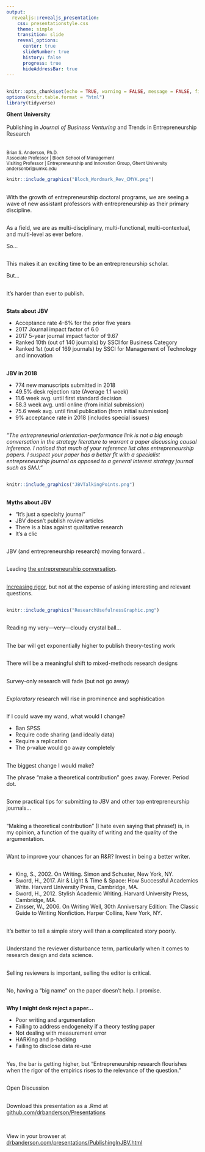 ```yaml
---
output: 
  revealjs::revealjs_presentation:
    css: presentationstyle.css
    theme: simple 
    transition: slide
    reveal_options:
      center: true
      slideNumber: true
      history: false
      progress: true
      hideAddressBar: true
---
```

## {data-background=#FFFFFF}

```r
knitr::opts_chunk$set(echo = TRUE, warning = FALSE, message = FALSE, fig.align = "center")
options(knitr.table.format = "html") 
library(tidyverse)
```

**Ghent University**
<br>
<br>
Publishing in *Journal of Business Venturing* and Trends in Entrepreneurship Research
<br>  
<br>
<small>
Brian S. Anderson, Ph.D.  
Associate Professor | Bloch School of Management  
Visiting Professor | Entrepreneurship and Innovation Group, Ghent University  
andersonbri@umkc.edu
</small>

```r
knitr::include_graphics("Bloch_Wordmark_Rev_CMYK.png")
```

## 

With the growth of entrepreneurship doctoral programs, we are seeing a wave of new assistant professors with entrepreneurship as their primary discipline.

##

As a field, we are as multi-disciplinary, multi-functional, multi-contextual, and multi-level as ever before. 

So...

##

This makes it an exciting time to be an entrepreneurship scholar. 

But...

##

It's harder than ever to publish.

##

**Stats about JBV**

- Acceptance rate 4-6% for the prior five years
- 2017 Journal impact factor of 6.0
- 2017 5-year journal impact factor of 9.67
- Ranked 10th (out of 140 journals) by SSCI for Business Category
- Ranked 1st (out of 169 journals) by SSCI for Management of Technology and innovation

##

**JBV in 2018**

- 774 new manuscripts submitted in 2018
- 49.5% desk rejection rate (Average 1.1 week)
- 11.6 week avg. until first standard decision
- 58.3 week avg. until online (from initial submission)
- 75.6 week avg. until final publication (from initial submission)
- 9% acceptance rate in 2018 (includes special issues)

##

*"The entrepreneurial orientation-performance link is not a big enough conversation in the strategy literature to warrant a paper discussing causal inference. I noticed that much of your reference list cites entrepreneurship papers. I suspect your paper has a better fit with a specialist entrepreneurship journal as opposed to a general interest strategy journal such as SMJ."*

##

```r
knitr::include_graphics("JBVTalkingPoints.png")
```

##

**Myths about JBV**

- "It's just a specialty journal"
- JBV doesn't publish review articles
- There is a bias against qualitative research
- It's a clic

##

JBV (and entrepreneurship research) moving forward...

##

Leading [the entrepreneurship conversation](https://doi.org/10.1016/j.jbusvent.2019.02.004).

##

[Increasing rigor](https://www.drbanderson.com/papers/Anderson_etal_2019.pdf), but not at the expense of asking interesting and relevant questions.

##

```r
knitr::include_graphics("ResearchUsefulnessGraphic.png")
```

##

Reading my very---very---cloudy crystal ball...

##

The bar will get exponentially higher to publish theory-testing work

##

There will be a meaningful shift to mixed-methods research designs

##

Survey-only research will fade (but not go away)

##

*Exploratory* research will rise in prominence and sophistication

##

If I could wave my wand, what would I change?

- Ban SPSS
- Require code sharing (and ideally data)
- Require a replication
- The p-value would go away completely

##

The biggest change I would make?

The phrase "make a theoretical contribution" goes away. Forever. Period dot. 

##

Some practical tips for submitting to JBV and other top entrepreneurship journals...

##

"Making a theoretical contribution" (I hate even saying that phrase!) is, in my opinion, a function of the quality of writing and the quality of the argumentation.

##

Want to improve your chances for an R&R? Invest in being a better writer.

##

- King, S., 2002. On Writing. Simon and Schuster, New York, NY.
- Sword, H., 2017. Air & Light & Time & Space: How Successful Academics Write. Harvard University Press, Cambridge, MA.
- Sword, H., 2012. Stylish Academic Writing. Harvard University Press, Cambridge, MA.
- Zinsser, W., 2006. On Writing Well, 30th Anniversary Edition: The Classic Guide to Writing Nonfiction. Harper Collins, New York, NY.

##

It's better to tell a simple story well than a complicated story poorly.

##

Understand the reviewer disturbance term, particularly when it comes to research design and data science.

##

Selling reviewers is important, selling the editor is critical.

##

No, having a "big name" on the paper doesn't help. I promise. 

##

**Why I might desk reject a paper...**

- Poor writing and argumentation
- Failing to address endogeneity if a theory testing paper
- Not dealing with measurement error
- HARKing and p-hacking
- Failing to disclose data re-use

##

Yes, the bar is getting higher, but "Entrepreneurship research flourishes when the rigor of the empirics rises to the relevance of the question."

##

Open Discussion

##

Download this presentation as a .Rmd at [github.com/drbanderson/Presentations](https://github.com/drbanderson/Presentations)  

<br>

View in your browser at [drbanderson.com/presentations/PublishingInJBV.html](https://www.drbanderson.com/presentations/PublishingInJBV.html)
